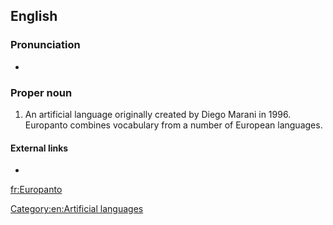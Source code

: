 {{also|europanto}}
==English==
{{wikipedia}}

===Pronunciation===
* {{a|UK}} {{IPA|/ˈjʊə(ɹ).əʊˌpæn.təʊ/|lang=en}}

===Proper noun===
{{en-proper noun}}

# An artificial language originally created by Diego Marani in 1996. Europanto combines vocabulary from a number of European languages.

====External links====
* {{ethnologue|code=eur}}

[[Category:en:Artificial languages]]

[[fr:Europanto]]